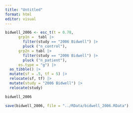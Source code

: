 ```yaml
---
title: "Untitled"
format: html
editor: visual
---
```


```r
bidwell_2006 <- esc_t(t = 0.78,     
      grp1n =  tabl |> 
        filter(study == "2006 Bidwell") |> 
        pluck ("n_control"), 
      grp2n = tabl |> 
        filter(study == "2006 Bidwell") |> 
        pluck ("n_patient"), 
      es.type = "g") |> 
  as_tibble() |> 
  mutate(sf = .5, tf = 5) |> 
  relocate(sf, tf) |> 
  mutate(study = "2006 Bidwell") |> 
  relocate(study)

bidwell_2006
```

```r
save(bidwell_2006, file = "../RData/bidwell_2006.RData")
```

